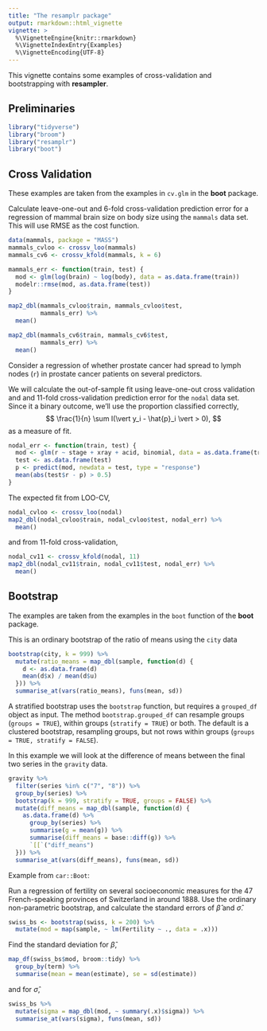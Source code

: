 ```yaml
---
title: "The resamplr package"
output: rmarkdown::html_vignette
vignette: >
  %\VignetteEngine{knitr::rmarkdown}
  %\VignetteIndexEntry{Examples}
  %\VignetteEncoding{UTF-8}
---
```


This vignette contains some examples of cross-validation and bootstrapping with **resampler**.

## Preliminaries

```r
library("tidyverse")
library("broom")
library("resamplr")
library("boot")
```


## Cross Validation

These examples are taken from the examples in `cv.glm` in the **boot** package.

Calculate leave-one-out and 6-fold cross-validation prediction error for a regression of mammal brain size on body size using the `mammals` data set. This 
will use RMSE as the cost function.
```r
data(mammals, package = "MASS")
mammals_cvloo <- crossv_loo(mammals)
mammals_cv6 <- crossv_kfold(mammals, k = 6)

mammals_err <- function(train, test) {
  mod <- glm(log(brain) ~ log(body), data = as.data.frame(train))
  modelr::rmse(mod, as.data.frame(test))
}

map2_dbl(mammals_cvloo$train, mammals_cvloo$test, 
         mammals_err) %>%
  mean()

map2_dbl(mammals_cv6$train, mammals_cv6$test, 
         mammals_err) %>%
  mean()

```

Consider a regression of whether prostate cancer had spread to lymph nodes (`r`) in prostate cancer patients on several predictors.

We will calculate the out-of-sample fit using  leave-one-out cross validation and and 11-fold cross-validation prediction error for the `nodal` data set.  
Since it a binary outcome, we'll use the proportion classified correctly,
$$
\frac{1}{n} \sum I(\vert y_i - \hat{p}_i \vert > 0),
$$
as a measure of fit.
```r
nodal_err <- function(train, test) {
  mod <- glm(r ~ stage + xray + acid, binomial, data = as.data.frame(train))  
  test <- as.data.frame(test)
  p <- predict(mod, newdata = test, type = "response")
  mean(abs(test$r - p) > 0.5)
}
```
The expected fit from LOO-CV,
```r
nodal_cvloo <- crossv_loo(nodal)
map2_dbl(nodal_cvloo$train, nodal_cvloo$test, nodal_err) %>%
  mean()
```
and from 11-fold cross-validation,
```r
nodal_cv11 <- crossv_kfold(nodal, 11)
map2_dbl(nodal_cv11$train, nodal_cv11$test, nodal_err) %>%
  mean()
```


## Bootstrap

The examples are taken from the examples in the `boot` function of the **boot** package.

This is an ordinary bootstrap of the ratio of means using the `city` data
```r
bootstrap(city, k = 999) %>%
  mutate(ratio_means = map_dbl(sample, function(d) {
    d <- as.data.frame(d)
    mean(d$x) / mean(d$u)
  })) %>%
  summarise_at(vars(ratio_means), funs(mean, sd))
```

A stratified bootstrap uses the `bootstrap` function, but requires a `grouped_df` object as input.
The method `bootstrap.grouped_df` can resample groups (`groups = TRUE`), within groups (`stratify = TRUE`) or both. The default is a clustered bootstrap, resampling groups, but not rows within groups (`groups = TRUE, stratify = FALSE`).

In this example we will look at the difference of means between the final two series in the `gravity` data.
```r
gravity %>%
  filter(series %in% c("7", "8")) %>%
  group_by(series) %>%
  bootstrap(k = 999, stratify = TRUE, groups = FALSE) %>%
  mutate(diff_means = map_dbl(sample, function(d) {
    as.data.frame(d) %>%
      group_by(series) %>%
      summarise(g = mean(g)) %>%
      summarise(diff_means = base::diff(g)) %>%
      `[[`("diff_means")
  })) %>%
  summarise_at(vars(diff_means), funs(mean, sd))
```


Example from `car::Boot`:

Run a regression of fertility on several socioeconomic measures for
the 47 French-speaking provinces of Switzerland in around 1888.
Use the ordinary non-parametric bootstrap, and calculate the standard errors
of $\hat{\beta}$ and $\hat{\sigma}$.
```r
swiss_bs <- bootstrap(swiss, k = 200) %>%
  mutate(mod = map(sample, ~ lm(Fertility ~ ., data = .x)))
```

Find the standard deviation for $\hat{\beta}$,
```r
map_df(swiss_bs$mod, broom::tidy) %>%
  group_by(term) %>%
  summarise(mean = mean(estimate), se = sd(estimate))
```
and for $\hat{\sigma}$,
```r
swiss_bs %>%
  mutate(sigma = map_dbl(mod, ~ summary(.x)$sigma)) %>%
  summarise_at(vars(sigma), funs(mean, sd))
```
